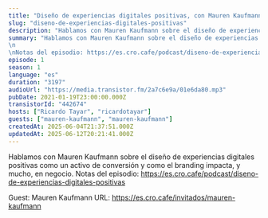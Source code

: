 ```yaml
---
title: "Diseño de experiencias digitales positivas, con Mauren Kaufmann "
slug: "diseno-de-experiencias-digitales-positivas"
description: "Hablamos con Mauren Kaufmann sobre el diseño de experiencias digitales positivas como un activo de conversión y como el branding impacta, y mucho, en negocio.\nNotas del episodio: https://es.cro.cafe/podcast/diseno-de-experiencias-digitales-positivas\n\n\n\n<!-- GUESTS START -->\nGuest: Mauren Kaufmann\nURL: https://es.cro.cafe/invitados/mauren-kaufmann\n<!-- GUESTS END -->"
summary: "Hablamos con Mauren Kaufmann sobre el diseño de experiencias digitales positivas como un activo de conversión y como el branding impacta, y mucho, en negocio.\n\nNotas del episodio: https://es.cro.cafe/podcast/diseno-de-experiencias-digitales-positivas"
episode: 1
season: 1
language: "es"
duration: "3197"
audioUrl: "https://media.transistor.fm/2a7c6e9a/01e6da80.mp3"
pubDate: 2021-01-19T23:00:00.000Z
transistorId: "442674"
hosts: ["Ricardo Tayar", "ricardotayar"]
guests: ["mauren-kaufmann", "mauren-kaufmann"]
createdAt: 2025-06-04T21:37:51.000Z
updatedAt: 2025-06-12T20:21:41.000Z
---
```


Hablamos con Mauren Kaufmann sobre el diseño de experiencias digitales positivas como un activo de conversión y como el branding impacta, y mucho, en negocio.
Notas del episodio: https://es.cro.cafe/podcast/diseno-de-experiencias-digitales-positivas



<!-- GUESTS START -->
Guest: Mauren Kaufmann
URL: https://es.cro.cafe/invitados/mauren-kaufmann
<!-- GUESTS END -->

